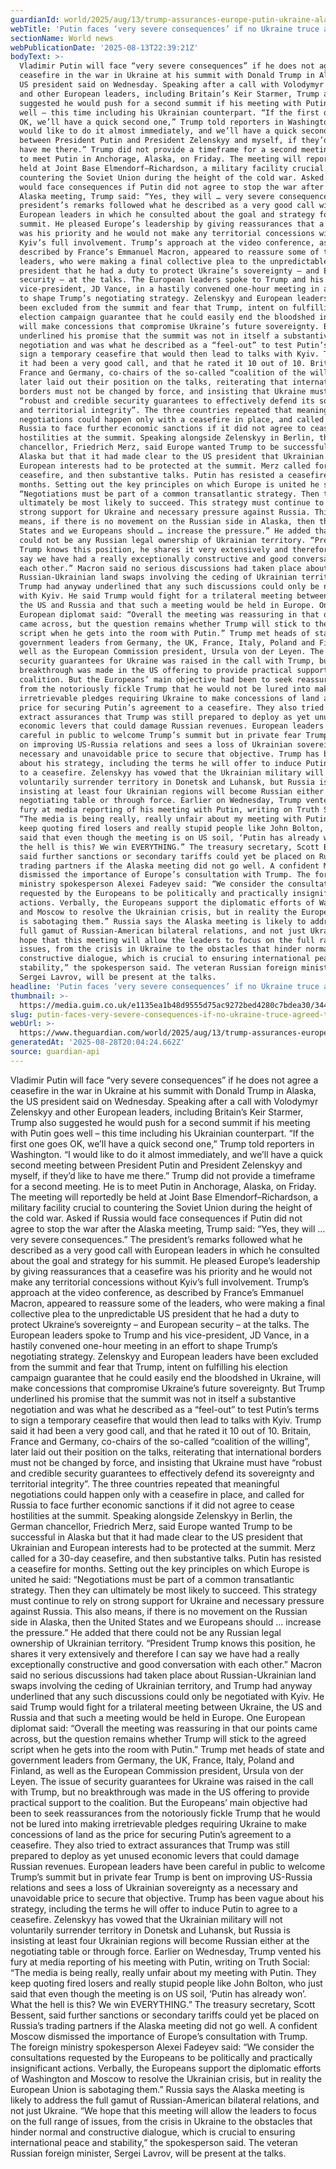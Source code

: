 ```yaml
---
guardianId: world/2025/aug/13/trump-assurances-europe-putin-ukraine-alaska-talks
webTitle: 'Putin faces ‘very severe consequences’ if no Ukraine truce agreed, Trump says'
sectionName: World news
webPublicationDate: '2025-08-13T22:39:21Z'
bodyText: >-
  Vladimir Putin will face “very severe consequences” if he does not agree a
  ceasefire in the war in Ukraine at his summit with Donald Trump in Alaska, the
  US president said on Wednesday. Speaking after a call with Volodymyr Zelenskyy
  and other European leaders, including Britain’s Keir Starmer, Trump also
  suggested he would push for a second summit if his meeting with Putin goes
  well – this time including his Ukrainian counterpart. “If the first one goes
  OK, we’ll have a quick second one,” Trump told reporters in Washington. “I
  would like to do it almost immediately, and we’ll have a quick second meeting
  between President Putin and President Zelenskyy and myself, if they’d like to
  have me there.” Trump did not provide a timeframe for a second meeting. He is
  to meet Putin in Anchorage, Alaska, on Friday. The meeting will reportedly be
  held at Joint Base Elmendorf–Richardson, a military facility crucial to
  countering the Soviet Union during the height of the cold war. Asked if Russia
  would face consequences if Putin did not agree to stop the war after the
  Alaska meeting, Trump said: “Yes, they will … very severe consequences.” The
  president’s remarks followed what he described as a very good call with
  European leaders in which he consulted about the goal and strategy for his
  summit. He pleased Europe’s leadership by giving reassurances that a ceasefire
  was his priority and he would not make any territorial concessions without
  Kyiv’s full involvement. Trump’s approach at the video conference, as
  described by France’s Emmanuel Macron, appeared to reassure some of the
  leaders, who were making a final collective plea to the unpredictable US
  president that he had a duty to protect Ukraine’s sovereignty – and European
  security – at the talks. The European leaders spoke to Trump and his
  vice-president, JD Vance, in a hastily convened one-hour meeting in an effort
  to shape Trump’s negotiating strategy. Zelenskyy and European leaders have
  been excluded from the summit and fear that Trump, intent on fulfilling his
  election campaign guarantee that he could easily end the bloodshed in Ukraine,
  will make concessions that compromise Ukraine’s future sovereignty. But Trump
  underlined his promise that the summit was not in itself a substantive
  negotiation and was what he described as a “feel-out” to test Putin’s terms to
  sign a temporary ceasefire that would then lead to talks with Kyiv. Trump said
  it had been a very good call, and that he rated it 10 out of 10. Britain,
  France and Germany, co-chairs of the so-called “coalition of the willing”,
  later laid out their position on the talks, reiterating that international
  borders must not be changed by force, and insisting that Ukraine must have
  “robust and credible security guarantees to effectively defend its sovereignty
  and territorial integrity”. The three countries repeated that meaningful
  negotiations could happen only with a ceasefire in place, and called for
  Russia to face further economic sanctions if it did not agree to cease
  hostilities at the summit. Speaking alongside Zelenskyy in Berlin, the German
  chancellor, Friedrich Merz, said Europe wanted Trump to be successful in
  Alaska but that it had made clear to the US president that Ukrainian and
  European interests had to be protected at the summit. Merz called for a 30-day
  ceasefire, and then substantive talks. Putin has resisted a ceasefire for
  months. Setting out the key principles on which Europe is united he said:
  “Negotiations must be part of a common transatlantic strategy. Then they can
  ultimately be most likely to succeed. This strategy must continue to rely on
  strong support for Ukraine and necessary pressure against Russia. This also
  means, if there is no movement on the Russian side in Alaska, then the United
  States and we Europeans should … increase the pressure.” He added that there
  could not be any Russian legal ownership of Ukrainian territory. “President
  Trump knows this position, he shares it very extensively and therefore I can
  say we have had a really exceptionally constructive and good conversation with
  each other.” Macron said no serious discussions had taken place about
  Russian-Ukrainian land swaps involving the ceding of Ukrainian territory, and
  Trump had anyway underlined that any such discussions could only be negotiated
  with Kyiv. He said Trump would fight for a trilateral meeting between Ukraine,
  the US and Russia and that such a meeting would be held in Europe. One
  European diplomat said: “Overall the meeting was reassuring in that our points
  came across, but the question remains whether Trump will stick to the agreed
  script when he gets into the room with Putin.” Trump met heads of state and
  government leaders from Germany, the UK, France, Italy, Poland and Finland, as
  well as the European Commission president, Ursula von der Leyen. The issue of
  security guarantees for Ukraine was raised in the call with Trump, but no
  breakthrough was made in the US offering to provide practical support to the
  coalition. But the Europeans’ main objective had been to seek reassurances
  from the notoriously fickle Trump that he would not be lured into making
  irretrievable pledges requiring Ukraine to make concessions of land as the
  price for securing Putin’s agreement to a ceasefire. They also tried to
  extract assurances that Trump was still prepared to deploy as yet unused
  economic levers that could damage Russian revenues. European leaders have been
  careful in public to welcome Trump’s summit but in private fear Trump is bent
  on improving US-Russia relations and sees a loss of Ukrainian sovereignty as a
  necessary and unavoidable price to secure that objective. Trump has been vague
  about his strategy, including the terms he will offer to induce Putin to agree
  to a ceasefire. Zelenskyy has vowed that the Ukrainian military will not
  voluntarily surrender territory in Donetsk and Luhansk, but Russia is
  insisting at least four Ukrainian regions will become Russian either at the
  negotiating table or through force. Earlier on Wednesday, Trump vented his
  fury at media reporting of his meeting with Putin, writing on Truth Social:
  “The media is being really, really unfair about my meeting with Putin. They
  keep quoting fired losers and really stupid people like John Bolton, who just
  said that even though the meeting is on US soil, ‘Putin has already won’. What
  the hell is this? We win EVERYTHING.” The treasury secretary, Scott Bessent,
  said further sanctions or secondary tariffs could yet be placed on Russia’s
  trading partners if the Alaska meeting did not go well. A confident Moscow
  dismissed the importance of Europe’s consultation with Trump. The foreign
  ministry spokesperson Alexei Fadeyev said: “We consider the consultations
  requested by the Europeans to be politically and practically insignificant
  actions. Verbally, the Europeans support the diplomatic efforts of Washington
  and Moscow to resolve the Ukrainian crisis, but in reality the European Union
  is sabotaging them.” Russia says the Alaska meeting is likely to address the
  full gamut of Russian-American bilateral relations, and not just Ukraine. “We
  hope that this meeting will allow the leaders to focus on the full range of
  issues, from the crisis in Ukraine to the obstacles that hinder normal and
  constructive dialogue, which is crucial to ensuring international peace and
  stability,” the spokesperson said. The veteran Russian foreign minister,
  Sergei Lavrov, will be present at the talks.
headline: 'Putin faces ‘very severe consequences’ if no Ukraine truce agreed, Trump says'
thumbnail: >-
  https://media.guim.co.uk/e1135ea1b48d9555d75ac9272bed4280c7bdea30/344_0_2735_2188/500.jpg
slug: putin-faces-very-severe-consequences-if-no-ukraine-truce-agreed-trump-says
webUrl: >-
  https://www.theguardian.com/world/2025/aug/13/trump-assurances-europe-putin-ukraine-alaska-talks
generatedAt: '2025-08-28T20:04:24.662Z'
source: guardian-api
---
```

Vladimir Putin will face “very severe consequences” if he does not agree a ceasefire in the war in Ukraine at his summit with Donald Trump in Alaska, the US president said on Wednesday. Speaking after a call with Volodymyr Zelenskyy and other European leaders, including Britain’s Keir Starmer, Trump also suggested he would push for a second summit if his meeting with Putin goes well – this time including his Ukrainian counterpart. “If the first one goes OK, we’ll have a quick second one,” Trump told reporters in Washington. “I would like to do it almost immediately, and we’ll have a quick second meeting between President Putin and President Zelenskyy and myself, if they’d like to have me there.” Trump did not provide a timeframe for a second meeting. He is to meet Putin in Anchorage, Alaska, on Friday. The meeting will reportedly be held at Joint Base Elmendorf–Richardson, a military facility crucial to countering the Soviet Union during the height of the cold war. Asked if Russia would face consequences if Putin did not agree to stop the war after the Alaska meeting, Trump said: “Yes, they will … very severe consequences.” The president’s remarks followed what he described as a very good call with European leaders in which he consulted about the goal and strategy for his summit. He pleased Europe’s leadership by giving reassurances that a ceasefire was his priority and he would not make any territorial concessions without Kyiv’s full involvement. Trump’s approach at the video conference, as described by France’s Emmanuel Macron, appeared to reassure some of the leaders, who were making a final collective plea to the unpredictable US president that he had a duty to protect Ukraine’s sovereignty – and European security – at the talks. The European leaders spoke to Trump and his vice-president, JD Vance, in a hastily convened one-hour meeting in an effort to shape Trump’s negotiating strategy. Zelenskyy and European leaders have been excluded from the summit and fear that Trump, intent on fulfilling his election campaign guarantee that he could easily end the bloodshed in Ukraine, will make concessions that compromise Ukraine’s future sovereignty. But Trump underlined his promise that the summit was not in itself a substantive negotiation and was what he described as a “feel-out” to test Putin’s terms to sign a temporary ceasefire that would then lead to talks with Kyiv. Trump said it had been a very good call, and that he rated it 10 out of 10. Britain, France and Germany, co-chairs of the so-called “coalition of the willing”, later laid out their position on the talks, reiterating that international borders must not be changed by force, and insisting that Ukraine must have “robust and credible security guarantees to effectively defend its sovereignty and territorial integrity”. The three countries repeated that meaningful negotiations could happen only with a ceasefire in place, and called for Russia to face further economic sanctions if it did not agree to cease hostilities at the summit. Speaking alongside Zelenskyy in Berlin, the German chancellor, Friedrich Merz, said Europe wanted Trump to be successful in Alaska but that it had made clear to the US president that Ukrainian and European interests had to be protected at the summit. Merz called for a 30-day ceasefire, and then substantive talks. Putin has resisted a ceasefire for months. Setting out the key principles on which Europe is united he said: “Negotiations must be part of a common transatlantic strategy. Then they can ultimately be most likely to succeed. This strategy must continue to rely on strong support for Ukraine and necessary pressure against Russia. This also means, if there is no movement on the Russian side in Alaska, then the United States and we Europeans should … increase the pressure.” He added that there could not be any Russian legal ownership of Ukrainian territory. “President Trump knows this position, he shares it very extensively and therefore I can say we have had a really exceptionally constructive and good conversation with each other.” Macron said no serious discussions had taken place about Russian-Ukrainian land swaps involving the ceding of Ukrainian territory, and Trump had anyway underlined that any such discussions could only be negotiated with Kyiv. He said Trump would fight for a trilateral meeting between Ukraine, the US and Russia and that such a meeting would be held in Europe. One European diplomat said: “Overall the meeting was reassuring in that our points came across, but the question remains whether Trump will stick to the agreed script when he gets into the room with Putin.” Trump met heads of state and government leaders from Germany, the UK, France, Italy, Poland and Finland, as well as the European Commission president, Ursula von der Leyen. The issue of security guarantees for Ukraine was raised in the call with Trump, but no breakthrough was made in the US offering to provide practical support to the coalition. But the Europeans’ main objective had been to seek reassurances from the notoriously fickle Trump that he would not be lured into making irretrievable pledges requiring Ukraine to make concessions of land as the price for securing Putin’s agreement to a ceasefire. They also tried to extract assurances that Trump was still prepared to deploy as yet unused economic levers that could damage Russian revenues. European leaders have been careful in public to welcome Trump’s summit but in private fear Trump is bent on improving US-Russia relations and sees a loss of Ukrainian sovereignty as a necessary and unavoidable price to secure that objective. Trump has been vague about his strategy, including the terms he will offer to induce Putin to agree to a ceasefire. Zelenskyy has vowed that the Ukrainian military will not voluntarily surrender territory in Donetsk and Luhansk, but Russia is insisting at least four Ukrainian regions will become Russian either at the negotiating table or through force. Earlier on Wednesday, Trump vented his fury at media reporting of his meeting with Putin, writing on Truth Social: “The media is being really, really unfair about my meeting with Putin. They keep quoting fired losers and really stupid people like John Bolton, who just said that even though the meeting is on US soil, ‘Putin has already won’. What the hell is this? We win EVERYTHING.” The treasury secretary, Scott Bessent, said further sanctions or secondary tariffs could yet be placed on Russia’s trading partners if the Alaska meeting did not go well. A confident Moscow dismissed the importance of Europe’s consultation with Trump. The foreign ministry spokesperson Alexei Fadeyev said: “We consider the consultations requested by the Europeans to be politically and practically insignificant actions. Verbally, the Europeans support the diplomatic efforts of Washington and Moscow to resolve the Ukrainian crisis, but in reality the European Union is sabotaging them.” Russia says the Alaska meeting is likely to address the full gamut of Russian-American bilateral relations, and not just Ukraine. “We hope that this meeting will allow the leaders to focus on the full range of issues, from the crisis in Ukraine to the obstacles that hinder normal and constructive dialogue, which is crucial to ensuring international peace and stability,” the spokesperson said. The veteran Russian foreign minister, Sergei Lavrov, will be present at the talks.
